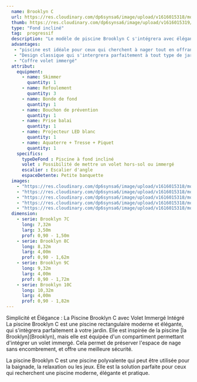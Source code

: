 ```yaml
---
  name: Brooklyn C
  url: https://res.cloudinary.com/dp6synsa6/image/upload/v1616015318/monoblocs-fonds-inclines/brooklynn/piscine-brooklyn-5_vxfyb7.jpg
  thumb: https://res.cloudinary.com/dp6synsa6/image/upload/v1616015319/monoblocs-fonds-inclines/brooklynn/schema-brooklyn-1-380x-7b9_kiusx8.gif
  type: "Fond incliné"
  tag:  progressif
  description: "Le modèle de piscine Brooklyn C s'intégrera avec élégance dans un espace classique ou moderne. C’est un bassin de forme rectangulaire, en coque polyester"
  advantages:
   - "piscine est idéale pour ceux qui cherchent à nager tout en offrant également un espace de détente parfait pour se relaxer."
   - "Design classique qui s'intergrera parfaitement à tout type de jardin "
   - "Coffre volet immergé"
  attribut:
    equipment:
      - name: Skimmer
        quantity: 1
      - name: Refoulement
        quantity: 3
      - name: Bonde de fond
        quantity: 1
      - name: Bouchon de prévention
        quantity: 1
      - name: Prise balai
        quantity: 1
      - name: Projecteur LED blanc
        quantity: 1
      - name: Aquaterre + Tresse + Piquet
        quantity: 1
    specifics:
      typeDeFond : Piscine à fond incliné
      volet : Possibilité de mettre un volet hors-sol ou immergé
      escalier : Escalier d'angle
      espaceDetente: Petite banquette
  images:
    - "https://res.cloudinary.com/dp6synsa6/image/upload/v1616015318/monoblocs-fonds-inclines/brooklynn/brooklynn-b-3_ddjlvk.jpg"
    - "https://res.cloudinary.com/dp6synsa6/image/upload/v1616015318/monoblocs-fonds-inclines/brooklynn/piscine-brooklyn-3_gowqva.jpg"
    - "https://res.cloudinary.com/dp6synsa6/image/upload/v1616015318/monoblocs-fonds-inclines/brooklynn/piscine-broklynn-1_tcsba6.jpg"
    - "https://res.cloudinary.com/dp6synsa6/image/upload/v1616015318/monoblocs-fonds-inclines/brooklynn/brooklynn-b-3_ddjlvk.jpg"
    - "https://res.cloudinary.com/dp6synsa6/image/upload/v1616015318/monoblocs-fonds-inclines/brooklynn/piscine-brooklyn-2_udxkjd.jpg"
  dimension:
    - serie: Brooklyn 7C
      long: 7,32m
      larg: 3,50m
      prof: 0,90 - 1,50m
    - serie: Brooklyn 8C
      long: 8,32m
      larg: 4,00m
      prof: 0,90 - 1,62m
    - serie: Brooklyn 9C
      long: 9,32m
      larg: 4,00m
      prof: 0,90 - 1,72m
    - serie: Brooklyn 10C
      long: 10,32m
      larg: 4,00m
      prof: 0,90 - 1,82m
---
```


<div class=" mt-4 max-w-[720px]">
	<div class="mb-2 text-center font-semibold text-primary">
		Simplicité et Élégance : La Piscine Brooklyn C avec Volet Immergé Intégré
	</div>
La piscine Brooklyn C est une piscine rectangulaire moderne et élégante, qui s'intègrera parfaitement à votre jardin. Elle est inspirée de la piscine <span  class="text-black font-semibold hover:text-primary">[la Brooklyn](Brooklyn)</span>, mais elle est équipée d'un compartiment permettant d'intégrer un volet immergé. Cela permet de préserver l'espace de nage sans encombrement, et offre une meilleure sécurité.

La piscine Brooklyn C est une piscine polyvalente qui peut être utilisée pour la baignade, la relaxation ou les jeux. Elle est la solution parfaite pour ceux qui recherchent une piscine moderne, élégante et pratique.

</div>
